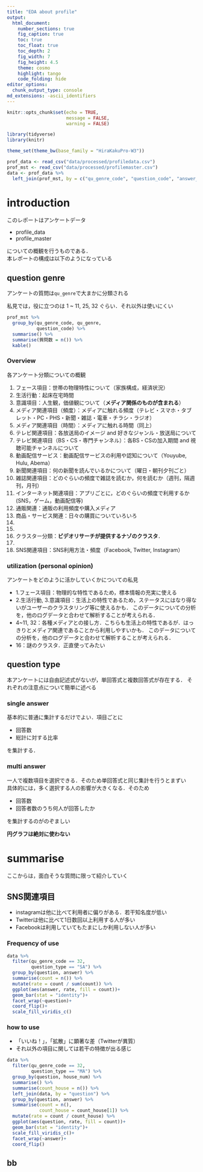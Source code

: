 ```yaml
---
title: "EDA about profile"
output:
  html_document:
    number_sections: true
    fig_caption: true
    toc: true
    toc_float: true
    toc_depth: 2
    fig_width: 7
    fig_height: 4.5
    theme: cosmo
    highlight: tango
    code_folding: hide
editor_options: 
  chunk_output_type: console
md_extensions: -ascii_identifiers
---
```


```r
knitr::opts_chunk$set(echo = TRUE,
                      message = FALSE,
                      warning = FALSE)

library(tidyverse)
library(knitr)

theme_set(theme_bw(base_family = "HiraKakuPro-W3"))

prof_data <- read_csv("data/processed/profiledata.csv")
prof_mst <- read_csv("data/processed/profilemaster.csv")
data <- prof_data %>% 
  left_join(prof_mst, by = c("qu_genre_code", "question_code", "answer_code"))
```

# introduction

このレポートはアンケートデータ

- profile_data
- profile_master

についての概観を行うものである．  
本レポートの構成は以下のようになっている

## question genre{.tabset .tabset-fade .tabset-pills}

アンケートの質問は`qu_genre`で大まかに分類される

私見では，役に立つのは 1 ~ 11, 25, 32 ぐらい．それ以外は使いにくい

```r
prof_mst %>% 
  group_by(qu_genre_code, qu_genre,
           question_code) %>% 
  summarise() %>% 
  summarise(質問数 = n()) %>% 
  kable()
```

### Overview

各アンケート分類についての概観

1. フェース項目：世帯の物理特性について（家族構成，経済状況）
2. 生活行動：起床在宅時間
3. 意識項目：人生観，価値観について（**メディア関係のものが含まれる**）
4. メディア関連項目（頻度）：メディアに触れる頻度（テレビ・スマホ・タブレット・PC・PHS・新聞・雑誌・電車・チラシ・ラジオ）
5. メディア関連項目（時間）：メディアに触れる時間（同上）
6. テレビ関連項目：各放送局のイメージ and 好きなジャンル・放送局について
7. テレビ関連項目（BS・CS・専門チャンネル）：各BS・CSの加入期間 and 視聴可能チャンネルについて
8. 動画配信サービス：動画配信サービスの利用や認知について（Youyube, Hulu, Abema）
9. 新聞関連項目：何の新聞を読んでいるかについて（曜日・朝刊夕刊ごと）
10. 雑誌関連項目：どのぐらいの頻度で雑誌を読むか，何を読むか（週刊，隔週刊，月刊）
11. インターネット関連項目：アプリごとに，どのぐらいの頻度で利用するか(SNS，ゲーム，動画配信等)
12. 通販関連：通販の利用頻度や購入メディア
13. 商品・サービス関連：日々の購買についていろいろ
14. 
23. 
25. クラスター分類：**ビデオリサーチが提供するナゾのクラスタ**．
27. 
32. SNS関連項目：SNS利用方法・頻度（Facebook, Twitter, Instagram）

### utilization (personal opinion)

アンケートをどのように活かしていくかについての私見

- 1.フェース項目：物理的な特性であるため，標本情報の充実に使える
- 2.生活行動, 3.意識項目：生活上の特性であるため，ステータスにはなり得ないがユーザーのクラスタリング等に使えるかも．
このデータについての分析を，他のログデータと合わせて解析することが考えられる．
- 4~11, 32：各種メディアとの接し方．こちらも生活上の特性であるが．はっきりとメディア関連であることから利用しやすいかも．
このデータについての分析を，他のログデータと合わせて解析することが考えられる．
- 16：謎のクラスタ．正直使ってみたい

## question type{.tabset .tabset-fade .tabset-pills}

本アンケートには自由記述式がないが，単回答式と複数回答式が存在する．
それぞれの注意点について簡単に述べる

### single answer

基本的に普通に集計するだけでよい．項目ごとに

- 回答数
- 総計に対する比率

を集計する．

### multi answer

一人で複数項目を選択できる．そのため単回答式と同じ集計を行うとまずい  
具体的には，多く選択する人の影響が大きくなる．そのため

- 回答数
- 回答者数のうち何人が回答したか

を集計するのがのぞましい

**円グラフは絶対に使わない**

# summarise

ここからは，面白そうな質問に限って紹介していく

## SNS関連項目{.tabset}

- instagramは他に比べて利用者に偏りがある．若干知名度が低い
- Twitterは他に比べて1日数回以上利用する人が多い
- Facebookは利用していてもたまにしか利用しない人が多い

### Frequency of use

```r
data %>% 
  filter(qu_genre_code == 32,
         question_type == "SA") %>% 
  group_by(question, answer) %>% 
  summarise(count = n()) %>% 
  mutate(rate = count / sum(count)) %>% 
  ggplot(aes(answer, rate, fill = count))+
  geom_bar(stat = "identity")+
  facet_wrap(~question)+
  coord_flip()+
  scale_fill_viridis_c()
```

### how to use

- 「いいね！」，「拡散」に顕著な差（Twitterが異質）
- それ以外の項目に関しては若干の特徴が出る感じ

```r
data %>% 
  filter(qu_genre_code == 32,
         question_type == "MA") %>% 
  group_by(question, house_num) %>% 
  summarise() %>% 
  summarise(count_house = n()) %>% 
  left_join(data, by = "question") %>% 
  group_by(question, answer) %>% 
  summarise(count = n(),
            count_house = count_house[1]) %>% 
  mutate(rate = count / count_house) %>% 
  ggplot(aes(question, rate, fill = count))+
  geom_bar(stat = "identity")+
  scale_fill_viridis_c()+
  facet_wrap(~answer)+
  coord_flip()

```


## bb
